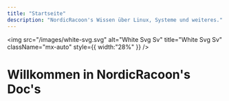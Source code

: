 ```yaml
---
title: "Startseite"
description: "NordicRacoon's Wissen über Linux, Systeme und weiteres."
---
```


<img
  src="/images/white-svg.svg"
  alt="White Svg Sv"
  title="White Svg Sv"
  className="mx-auto"
  style={{ width:"28%" }}
/>

# Willkommen in NordicRacoon's Doc's